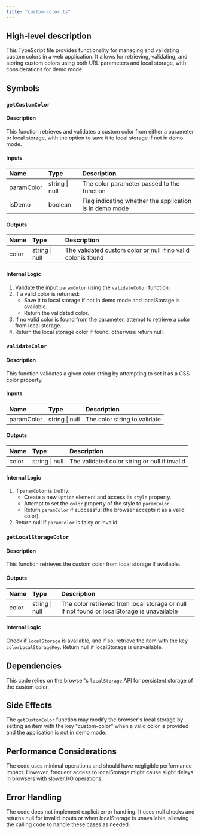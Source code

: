 ```yaml
---
title: "custom-color.ts"
---
```


## High-level description
This TypeScript file provides functionality for managing and validating custom colors in a web application. It allows for retrieving, validating, and storing custom colors using both URL parameters and local storage, with considerations for demo mode.

## Symbols

### `getCustomColor`
#### Description
This function retrieves and validates a custom color from either a parameter or local storage, with the option to save it to local storage if not in demo mode.

#### Inputs
| Name | Type | Description |
|:-----|:-----|:------------|
| paramColor | string \| null | The color parameter passed to the function |
| isDemo | boolean | Flag indicating whether the application is in demo mode |

#### Outputs
| Name | Type | Description |
|:-----|:-----|:------------|
| color | string \| null | The validated custom color or null if no valid color is found |

#### Internal Logic
1. Validate the input `paramColor` using the `validateColor` function.
2. If a valid color is returned:
   - Save it to local storage if not in demo mode and localStorage is available.
   - Return the validated color.
3. If no valid color is found from the parameter, attempt to retrieve a color from local storage.
4. Return the local storage color if found, otherwise return null.

### `validateColor`
#### Description
This function validates a given color string by attempting to set it as a CSS color property.

#### Inputs
| Name | Type | Description |
|:-----|:-----|:------------|
| paramColor | string \| null | The color string to validate |

#### Outputs
| Name | Type | Description |
|:-----|:-----|:------------|
| color | string \| null | The validated color string or null if invalid |

#### Internal Logic
1. If `paramColor` is truthy:
   - Create a new `Option` element and access its `style` property.
   - Attempt to set the `color` property of the style to `paramColor`.
   - Return `paramColor` if successful (the browser accepts it as a valid color).
2. Return null if `paramColor` is falsy or invalid.

### `getLocalStorageColor`
#### Description
This function retrieves the custom color from local storage if available.

#### Outputs
| Name | Type | Description |
|:-----|:-----|:------------|
| color | string \| null | The color retrieved from local storage or null if not found or localStorage is unavailable |

#### Internal Logic
Check if `localStorage` is available, and if so, retrieve the item with the key `colorLocalStorageKey`. Return null if localStorage is unavailable.

## Dependencies
This code relies on the browser's `localStorage` API for persistent storage of the custom color.

## Side Effects
The `getCustomColor` function may modify the browser's local storage by setting an item with the key "custom-color" when a valid color is provided and the application is not in demo mode.

## Performance Considerations
The code uses minimal operations and should have negligible performance impact. However, frequent access to localStorage might cause slight delays in browsers with slower I/O operations.

## Error Handling
The code does not implement explicit error handling. It uses null checks and returns null for invalid inputs or when localStorage is unavailable, allowing the calling code to handle these cases as needed.